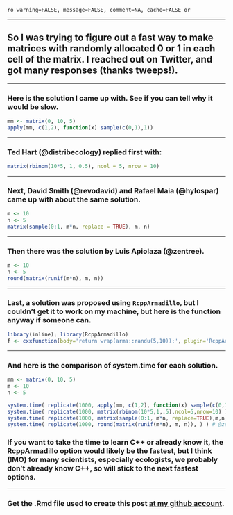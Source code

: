 `ro warning=FALSE, message=FALSE, comment=NA, cache=FALSE or`

*********

## So I was trying to figure out a fast way to make matrices with randomly allocated 0 or 1 in each cell of the matrix. I reached out on Twitter, and got many responses (thanks tweeps!). 

*********

### Here is the solution I came up with. See if you can tell why it would be slow.
```r
mm <- matrix(0, 10, 5) 
apply(mm, c(1,2), function(x) sample(c(0,1),1))
```

*********

### Ted Hart (@distribecology) replied first with:
```r
matrix(rbinom(10*5, 1, 0.5), ncol = 5, nrow = 10)
```

*********


### Next, David Smith (@revodavid) and Rafael Maia (@hylospar) came up with about the same solution. 
```r
m <- 10
n <- 5
matrix(sample(0:1, m*n, replace = TRUE), m, n)
```

*********


### Then there was the solution by Luis Apiolaza (@zentree).
```r
m <- 10
n <- 5
round(matrix(runif(m*n), m, n))
```

*********

### Last, a solution was proposed using `RcppArmadillo`, but I couldn't get it to work on my machine, but here is the function anyway if someone can. 
```r
library(inline); library(RcppArmadillo)
f <- cxxfunction(body='return wrap(arma::randu(5,10));', plugin='RcppArmadillo')
```

*********

### And here is the comparison of system.time for each solution. 
```r
mm <- matrix(0, 10, 5)
m <- 10
n <- 5

system.time( replicate(1000, apply(mm, c(1,2), function(x) sample(c(0,1),1)) ) ) # @recology_
system.time( replicate(1000, matrix(rbinom(10*5,1,.5),ncol=5,nrow=10) ) ) # @distribecology
system.time( replicate(1000, matrix(sample(0:1, m*n, replace=TRUE),m,n) ) ) # @revodavid & @hylospar
system.time( replicate(1000, round(matrix(runif(m*n), m, n)), ) ) # @zentree
```

### If you want to take the time to learn C++ or already know it, the RcppArmadillo option would likely be the fastest, but I think (IMO) for many scientists, especially ecologists, we probably don't already know C++, so will stick to the next fastest options. 

*********

### Get the .Rmd file used to create this post [at my github account](https://github.com/sckott/sckott.github.io/blob/master/_drafts/2012-08-30-making-matrices.Rmd).